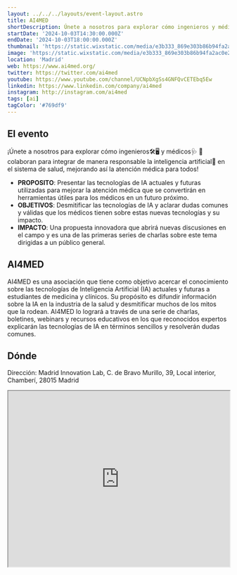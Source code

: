 ```yaml
---
layout: ../../../layouts/event-layout.astro
title: AI4MED
shortDescription: Únete a nosotros para explorar cómo ingenieros y médicos colaboran para integrar de manera responsable la inteligencia artificial en el sistema de salud.
startDate: '2024-10-03T14:30:00.000Z'
endDate: '2024-10-03T18:00:00.000Z'
thumbnail: 'https://static.wixstatic.com/media/e3b333_869e303b86b94fa2ac0e263bae64fdf9~mv2.jpg/v1/fill/w_1200,h_630,al_c/e3b333_869e303b86b94fa2ac0e263bae64fdf9~mv2.jpg'
image: 'https://static.wixstatic.com/media/e3b333_869e303b86b94fa2ac0e263bae64fdf9~mv2.jpg/v1/fill/w_1200,h_630,al_c/e3b333_869e303b86b94fa2ac0e263bae64fdf9~mv2.jpg'
location: 'Madrid'
web: https://www.ai4med.org/
twitter: https://twitter.com/ai4med
youtube: https://www.youtube.com/channel/UCNpbXgSs4GNFQvCETEbq5Ew
linkedin: https://www.linkedin.com/company/ai4med
instagram: http://instagram.com/ai4med
tags: [ai]
tagColor: '#769df9'
---
```


## El evento

¡Únete a nosotros para explorar cómo ingenieros🛠️🖥️ y médicos🩺 💉 colaboran para integrar de manera responsable la inteligencia artificial🧠 en el sistema de salud, mejorando así la atención médica para todos!

- **PROPOSITO**: Presentar las tecnologías de IA actuales y futuras utilizadas para mejorar la atención médica que se convertirán en herramientas útiles para los médicos en un futuro próximo.
- **OBJETIVOS**: Desmitificar las tecnologías de IA y aclarar dudas comunes y válidas que los médicos tienen sobre estas nuevas tecnologías y su impacto.
- **IMPACTO**: Una propuesta innovadora que abrirá nuevas discusiones en el campo y es una de las primeras series de charlas sobre este tema dirigidas a un público general.

## AI4MED

AI4MED es una asociación que tiene como objetivo acercar el conocimiento sobre las tecnologías de Inteligencia Artificial (IA) actuales y futuras a estudiantes de medicina y clínicos. Su propósito es difundir información sobre la IA en la industria de la salud y desmitificar muchos de los mitos que la rodean. AI4MED lo logrará a través de una serie de charlas, boletines, webinars y recursos educativos en los que reconocidos expertos explicarán las tecnologías de IA en términos sencillos y resolverán dudas comunes.

## Dónde

Dirección: Madrid Innovation Lab, C. de Bravo Murillo, 39, Local interior, Chamberí, 28015 Madrid

<iframe
  style="width: 100%; height: 400px;"
  height="400"
  allowfullscreen=""
  loading="lazy"
  referrerpolicy="no-referrer-when-downgrade"
  src="https://www.google.com/maps/embed?pb=!1m18!1m12!1m3!1d3036.738238943414!2d-3.707609922335932!3d40.4367947544153!2m3!1f0!2f0!3f0!3m2!1i1024!2i768!4f13.1!3m3!1m2!1s0xd4229d08548c999%3A0x5f5190cb07369de2!2sMIL%20(%20Madrid%20Innovation%20Lab%20)!5e0!3m2!1ses!2ses!4v1716986365715!5m2!1ses!2ses"
  aria-label="Madrid Innovation Lab, C. de Bravo Murillo, 39, Local interior, Chamberí, 28015 Madrid"
></iframe>
